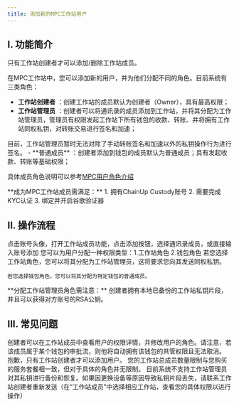 ```yaml
---
title: 添加新的MPC工作站用户
---
```


## I. 功能简介

<Note>
只有工作站创建者才可以添加/删除工作站成员。
</Note>

在MPC工作站中，您可以添加新的用户，并为他们分配不同的角色。目前系统有三类角色：

- **工作站创建者** ：创建工作站的成员默认为创建者（Owner），具有最高权限；
- **工作站管理员** ：创建者可以将通讯录的成员添加到工作站，并将其分配为工作站管理员，管理员有权限发起工作站下所有钱包的收款、转账、并将拥有工作站同权私钥，对转账交易进行签名和加速；
<Tip> 
目前，工作站管理员暂时无法对除了手动转账签名和加速以外的私钥操作行为进行签名。
</Tip>
- **普通成员** ：创建者添加到钱包的成员默认为普通成员；具有发起收款、转账等基础权限；

具体成员角色说明可以参考[MPC用户角色介绍](/help-center/manage-mpc/user-setting/user-role)

<Tip>
**成为MPC工作站成员需满足：**
1. 拥有ChainUp Custody账号
2. 需要完成KYC认证
3. 绑定并开启谷歌验证器
</Tip>

## II. 操作流程

<Steps>
<Step title="添加工作站成员">
   点击账号头像，打开工作站成员功能，点击添加按钮，选择通讯录成员，或直接输入账号添加

</Step>

<Step title="分配新成员角色">
    您可以为用户分配一种权限类型：1.工作站角色 2.钱包角色
    若您选择工作站角色，您可以将其分配为工作站管理员，这将要求您向其发送同权私钥。

    若您选择钱包角色，您可以将其分配为特定钱包的普通成员。
  

<Tip>
**分配工作站管理员角色需注意：**
创建者拥有本地已备份的工作站私钥片段，并且可以获得对方账号的RSA公钥。
</Tip>

</Step>
</Steps>


## III. 常见问题

<Accordion title="如何修改用户的角色？">
创建者可以在工作站成员中查看用户的权限详情，并修改用户的角色。请注意，若该成员属于某个钱包的审批流，则他将自动拥有该钱包的共管权限且无法取消。
</Accordion>

<Accordion title="如果我不是工作站创建者，我可以添加用户吗？">
抱歉，只有工作站创建者才可以添加用户。
</Accordion>

<Accordion title="工作站的角色限制？">
您的工作站总成员数量限制与您购买的服务套餐相一致，但对于具体的角色并无限制。
</Accordion>

<Accordion title="工作站管理员如何管理他的私钥？">
目前系统不支持工作站管理员对其私钥进行备份和恢复。如果因更换设备等原因导致私钥片段丢失，请联系工作站创建者重新发送（在“工作站成员”中选择相应工作站，查看您的具体权限以进行操作）
</Accordion>

